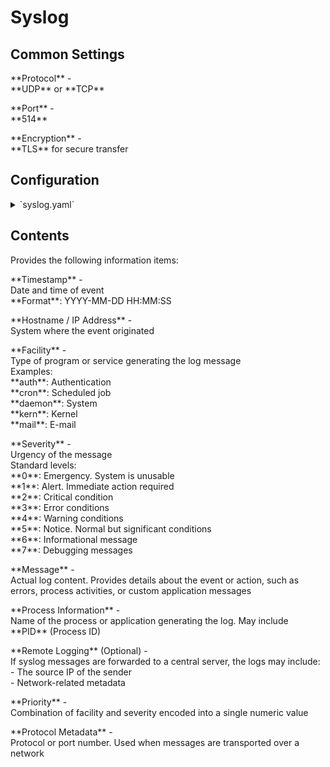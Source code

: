 # Syslog

## Common Settings

<p class="term-entry">
**Protocol** -<br/>
**UDP** or **TCP**
</p>

<p class="term-entry">
**Port** -<br/>
**514**
</p>

<p class="term-entry">
**Encryption** -<br/>
**TLS** for secure transfer
</p>


## Configuration

<details>
<summary>`syslog.yaml`</summary>
```yaml
devices:
   id: "<some-id>"
   type: syslog
   properties:
      address: "0.0.0.0"
      port: 514
```
</details>

## Contents

Provides the following information items:

<p class="term-entry">
**Timestamp** -<br/>
Date and time of event<br/>
**Format**: YYYY-MM-DD HH:MM:SS
</p>

<p class="term-entry">
**Hostname / IP Address** -<br/>
System where the event originated<br/>
</p>

<p class="term-entry">
**Facility** -<br/>
Type of program or service generating the log message<br/>
Examples:<br/>
<tab-ln>**auth**: Authentication</tab-ln><br/>
<tab-ln>**cron**: Scheduled job</tab-ln><br/>
<tab-ln>**daemon**: System</tab-ln><br/>
<tab-ln>**kern**: Kernel</tab-ln><br/>
<tab-ln>**mail**: E-mail</tab-ln><br/>
</p>

<p class="term-entry">
**Severity** -<br/>
Urgency of the message<br/>
Standard levels:<br/>
<tab-ln>**0**: Emergency. System is unusable</tab-ln><br/>
<tab-ln>**1**: Alert. Immediate action required</tab-ln><br/>
<tab-ln>**2**: Critical condition</tab-ln><br/>
<tab-ln>**3**: Error conditions</tab-ln><br/>
<tab-ln>**4**: Warning conditions</tab-ln><br/>
<tab-ln>**5**: Notice. Normal but significant conditions</tab-ln><br/>
<tab-ln>**6**: Informational message</tab-ln><br/>
<tab-ln>**7**: Debugging messages</tab-ln>
</p>

<p class="term-entry">
**Message** -<br/>
Actual log content. Provides details about the event or action, such as errors, process activities, or custom application messages
</p>

<p class="term-entry">
**Process Information** -<br/>
Name of the process or application generating the log. May include **PID** (Process ID)
</p>

<p class="term-entry">
**Remote Logging** (Optional) -<br/>
If syslog messages are forwarded to a central server, the logs may include:<br/>
<tab-ln>- The source IP of the sender</tab-ln><br/>
<tab-ln>- Network-related metadata</tab-ln>
</p>

<p class="term-entry">
**Priority** -<br/>
Combination of facility and severity encoded into a single numeric value
</p>

<p class="term-entry">
**Protocol Metadata** -<br/>
Protocol or port number. Used when messages are transported over a network
</p>
